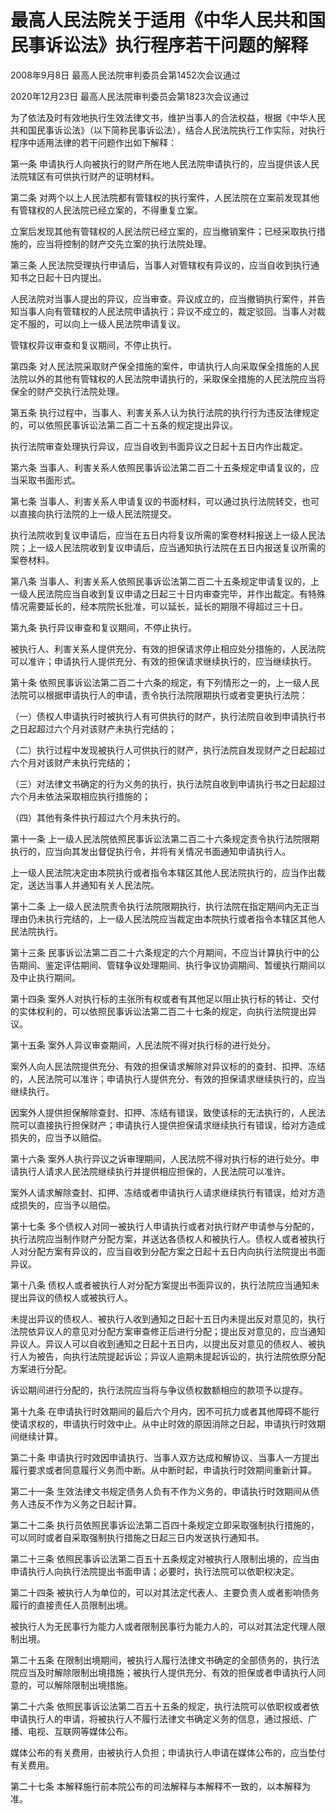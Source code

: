 # 最高人民法院关于适用《中华人民共和国民事诉讼法》执行程序若干问题的解释

2008年9月8日 最高人民法院审判委员会第1452次会议通过

2020年12月23日 最高人民法院审判委员会第1823次会议通过

  

为了依法及时有效地执行生效法律文书，维护当事人的合法权益，根据《中华人民共和国民事诉讼法》（以下简称民事诉讼法），结合人民法院执行工作实际，对执行程序中适用法律的若干问题作出如下解释：

第一条 申请执行人向被执行的财产所在地人民法院申请执行的，应当提供该人民法院辖区有可供执行财产的证明材料。

第二条 对两个以上人民法院都有管辖权的执行案件，人民法院在立案前发现其他有管辖权的人民法院已经立案的，不得重复立案。

立案后发现其他有管辖权的人民法院已经立案的，应当撤销案件；已经采取执行措施的，应当将控制的财产交先立案的执行法院处理。

第三条 人民法院受理执行申请后，当事人对管辖权有异议的，应当自收到执行通知书之日起十日内提出。

人民法院对当事人提出的异议，应当审查。异议成立的，应当撤销执行案件，并告知当事人向有管辖权的人民法院申请执行；异议不成立的，裁定驳回。当事人对裁定不服的，可以向上一级人民法院申请复议。

管辖权异议审查和复议期间，不停止执行。

第四条 对人民法院采取财产保全措施的案件，申请执行人向采取保全措施的人民法院以外的其他有管辖权的人民法院申请执行的，采取保全措施的人民法院应当将保全的财产交执行法院处理。

第五条 执行过程中，当事人、利害关系人认为执行法院的执行行为违反法律规定的，可以依照民事诉讼法第二百二十五条的规定提出异议。

执行法院审查处理执行异议，应当自收到书面异议之日起十五日内作出裁定。

第六条 当事人、利害关系人依照民事诉讼法第二百二十五条规定申请复议的，应当采取书面形式。

第七条 当事人、利害关系人申请复议的书面材料，可以通过执行法院转交，也可以直接向执行法院的上一级人民法院提交。

执行法院收到复议申请后，应当在五日内将复议所需的案卷材料报送上一级人民法院；上一级人民法院收到复议申请后，应当通知执行法院在五日内报送复议所需的案卷材料。

第八条 当事人、利害关系人依照民事诉讼法第二百二十五条规定申请复议的，上一级人民法院应当自收到复议申请之日起三十日内审查完毕，并作出裁定。有特殊情况需要延长的，经本院院长批准，可以延长，延长的期限不得超过三十日。

第九条 执行异议审查和复议期间，不停止执行。

被执行人、利害关系人提供充分、有效的担保请求停止相应处分措施的，人民法院可以准许；申请执行人提供充分、有效的担保请求继续执行的，应当继续执行。

第十条 依照民事诉讼法第二百二十六条的规定，有下列情形之一的，上一级人民法院可以根据申请执行人的申请，责令执行法院限期执行或者变更执行法院：

（一）债权人申请执行时被执行人有可供执行的财产，执行法院自收到申请执行书之日起超过六个月对该财产未执行完结的；

（二）执行过程中发现被执行人可供执行的财产，执行法院自发现财产之日起超过六个月对该财产未执行完结的；

（三）对法律文书确定的行为义务的执行，执行法院自收到申请执行书之日起超过六个月未依法采取相应执行措施的；

（四）其他有条件执行超过六个月未执行的。

第十一条 上一级人民法院依照民事诉讼法第二百二十六条规定责令执行法院限期执行的，应当向其发出督促执行令，并将有关情况书面通知申请执行人。

上一级人民法院决定由本院执行或者指令本辖区其他人民法院执行的，应当作出裁定，送达当事人并通知有关人民法院。

第十二条 上一级人民法院责令执行法院限期执行，执行法院在指定期间内无正当理由仍未执行完结的，上一级人民法院应当裁定由本院执行或者指令本辖区其他人民法院执行。

第十三条 民事诉讼法第二百二十六条规定的六个月期间，不应当计算执行中的公告期间、鉴定评估期间、管辖争议处理期间、执行争议协调期间、暂缓执行期间以及中止执行期间。

第十四条 案外人对执行标的主张所有权或者有其他足以阻止执行标的转让、交付的实体权利的，可以依照民事诉讼法第二百二十七条的规定，向执行法院提出异议。

第十五条 案外人异议审查期间，人民法院不得对执行标的进行处分。

案外人向人民法院提供充分、有效的担保请求解除对异议标的的查封、扣押、冻结的，人民法院可以准许；申请执行人提供充分、有效的担保请求继续执行的，应当继续执行。

因案外人提供担保解除查封、扣押、冻结有错误，致使该标的无法执行的，人民法院可以直接执行担保财产；申请执行人提供担保请求继续执行有错误，给对方造成损失的，应当予以赔偿。

第十六条 案外人执行异议之诉审理期间，人民法院不得对执行标的进行处分。申请执行人请求人民法院继续执行并提供相应担保的，人民法院可以准许。

案外人请求解除查封、扣押、冻结或者申请执行人请求继续执行有错误，给对方造成损失的，应当予以赔偿。

第十七条 多个债权人对同一被执行人申请执行或者对执行财产申请参与分配的，执行法院应当制作财产分配方案，并送达各债权人和被执行人。债权人或者被执行人对分配方案有异议的，应当自收到分配方案之日起十五日内向执行法院提出书面异议。

第十八条 债权人或者被执行人对分配方案提出书面异议的，执行法院应当通知未提出异议的债权人或被执行人。

未提出异议的债权人、被执行人收到通知之日起十五日内未提出反对意见的，执行法院依异议人的意见对分配方案审查修正后进行分配；提出反对意见的，应当通知异议人。异议人可以自收到通知之日起十五日内，以提出反对意见的债权人、被执行人为被告，向执行法院提起诉讼；异议人逾期未提起诉讼的，执行法院依原分配方案进行分配。

诉讼期间进行分配的，执行法院应当将与争议债权数额相应的款项予以提存。

第十九条 在申请执行时效期间的最后六个月内，因不可抗力或者其他障碍不能行使请求权的，申请执行时效中止。从中止时效的原因消除之日起，申请执行时效期间继续计算。

第二十条 申请执行时效因申请执行、当事人双方达成和解协议、当事人一方提出履行要求或者同意履行义务而中断。从中断时起，申请执行时效期间重新计算。

第二十一条 生效法律文书规定债务人负有不作为义务的，申请执行时效期间从债务人违反不作为义务之日起计算。

第二十二条 执行员依照民事诉讼法第二百四十条规定立即采取强制执行措施的，可以同时或者自采取强制执行措施之日起三日内发送执行通知书。

第二十三条 依照民事诉讼法第二百五十五条规定对被执行人限制出境的，应当由申请执行人向执行法院提出书面申请；必要时，执行法院可以依职权决定。

第二十四条 被执行人为单位的，可以对其法定代表人、主要负责人或者影响债务履行的直接责任人员限制出境。

被执行人为无民事行为能力人或者限制民事行为能力人的，可以对其法定代理人限制出境。

第二十五条 在限制出境期间，被执行人履行法律文书确定的全部债务的，执行法院应当及时解除限制出境措施；被执行人提供充分、有效的担保或者申请执行人同意的，可以解除限制出境措施。

第二十六条 依照民事诉讼法第二百五十五条的规定，执行法院可以依职权或者依申请执行人的申请，将被执行人不履行法律文书确定义务的信息，通过报纸、广播、电视、互联网等媒体公布。

媒体公布的有关费用，由被执行人负担；申请执行人申请在媒体公布的，应当垫付有关费用。

第二十七条 本解释施行前本院公布的司法解释与本解释不一致的，以本解释为准。